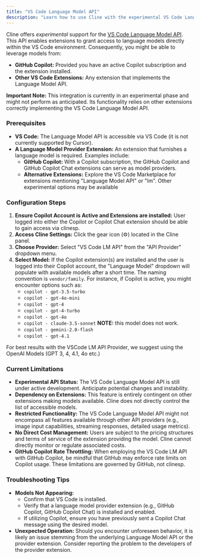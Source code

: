 ```yaml
---
title: "VS Code Language Model API"
description: "Learn how to use Cline with the experimental VS Code Language Model API, enabling access to models from GitHub Copilot and other compatible extensions."
---
```


Cline offers _experimental_ support for the [VS Code Language Model API](https://code.visualstudio.com/api/extension-guides/language-model). This API enables extensions to grant access to language models directly within the VS Code environment. Consequently, you might be able to leverage models from:

-   **GitHub Copilot:** Provided you have an active Copilot subscription and the extension installed.
-   **Other VS Code Extensions:** Any extension that implements the Language Model API.

**Important Note:** This integration is currently in an experimental phase and might not perform as anticipated. Its functionality relies on other extensions correctly implementing the VS Code Language Model API.

### Prerequisites

-   **VS Code:** The Language Model API is accessible via VS Code (it is not currently supported by Cursor).
-   **A Language Model Provider Extension:** An extension that furnishes a language model is required. Examples include:
    -   **GitHub Copilot:** With a Copilot subscription, the GitHub Copilot and GitHub Copilot Chat extensions can serve as model providers.
    -   **Alternative Extensions:** Explore the VS Code Marketplace for extensions mentioning "Language Model API" or "lm". Other experimental options may be available

### Configuration Steps

1. **Ensure Copilot Account is Active and Extensions are installed:** User logged into either the Copilot or Copilot Chat extension should be able to gain access via clinesp.
2. **Access Cline Settings:** Click the gear icon (⚙️) located in the Cline panel.
3. **Choose Provider:** Select "VS Code LM API" from the "API Provider" dropdown menu.
4. **Select Model:** If the Copilot extension(s) are installed and the user is logged into their Copilot account, the "Language Model" dropdown will populate with available models after a short time. The naming convention is `vendor/family`. For instance, if Copilot is active, you might encounter options such as:
    - `copilot - gpt-3.5-turbo`
    - `copilot - gpt-4o-mini`
    - `copilot - gpt-4`
    - `copilot - gpt-4-turbo`
    - `copilot - gpt-4o`
    - `copilot - claude-3.5-sonnet` **NOTE:** this model does not work.
    - `copilot - gemini-2.0-flash`
    - `copilot - gpt-4.1`

For best results with the VSCode LM API Provider, we suggest using the OpenAI Models (GPT 3, 4, 4.1, 4o etc.)

### Current Limitations

-   **Experimental API Status:** The VS Code Language Model API is still under active development. Anticipate potential changes and instability.
-   **Dependency on Extensions:** This feature is entirely contingent on other extensions making models available. Cline does not directly control the list of accessible models.
-   **Restricted Functionality:** The VS Code Language Model API might not encompass all features available through other API providers (e.g., image input capabilities, streaming responses, detailed usage metrics).
-   **No Direct Cost Management:** Users are subject to the pricing structures and terms of service of the extension providing the model. Cline cannot directly monitor or regulate associated costs.
-   **GitHub Copilot Rate Throttling:** When employing the VS Code LM API with GitHub Copilot, be mindful that GitHub may enforce rate limits on Copilot usage. These limitations are governed by GitHub, not clinesp.

### Troubleshooting Tips

-   **Models Not Appearing:**
    -   Confirm that VS Code is installed.
    -   Verify that a language model provider extension (e.g., GitHub Copilot, GitHub Copilot Chat) is installed and enabled.
    -   If utilizing Copilot, ensure you have previously sent a Copilot Chat message using the desired model.
-   **Unexpected Operation:** Should you encounter unforeseen behavior, it is likely an issue stemming from the underlying Language Model API or the provider extension. Consider reporting the problem to the developers of the provider extension.
